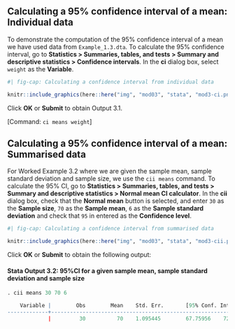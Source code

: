 ## Calculating a 95% confidence interval of a mean: Individual data {#sec-cimean-stata-ind}

To demonstrate the computation of the 95% confidence interval of a mean we have used data from `Example_1.3.dta`. To calculate the 95% confidence interval, go to **Statistics > Summaries, tables, and tests > Summary and descriptive statistics > Confidence intervals**. In the **ci** dialog box, select `weight` as the **Variable**.

```r
#| fig-cap: Calculating a confidence interval from individual data

knitr::include_graphics(here::here("img", "mod03", "stata", "mod3-ci.png"))
```

Click **OK** or **Submit** to obtain Output 3.1.

[Command: `ci means weight`]

## Calculating a 95% confidence interval of a mean: Summarised data {#sec-cimean-stata-summ}

For Worked Example 3.2 where we are given the sample mean, sample standard deviation and sample size, we use the `cii means` command. To calculate the 95% CI, go to **Statistics > Summaries, tables, and tests > Summary and descriptive statistics > Normal mean CI calculator**. In the **cii** dialog box, check that the **Normal mean** button is selected, and enter `30` as the **Sample size**, `70` as the **Sample mean**, `6` as the **Sample standard deviation** and check that `95` in entered as the **Confidence level**.

```r
#| fig-cap: Calculating a confidence interval from summarised data

knitr::include_graphics(here::here("img", "mod03", "stata", "mod3-cii.png"))
```
 
Click **OK** or **Submit** to obtain the following output:

#### Stata Output 3.2: 95%CI for a given sample mean, sample standard deviation and sample size {-}
```r
. cii means 30 70 6

    Variable |        Obs        Mean    Std. Err.       [95% Conf. Interval]
-------------+---------------------------------------------------------------
             |         30          70    1.095445        67.75956    72.24044
```



